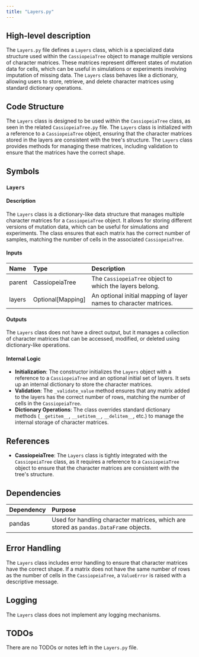 ```yaml
---
title: "Layers.py"
---
```


## High-level description

The `Layers.py` file defines a `Layers` class, which is a specialized data structure used within the `CassiopeiaTree` object to manage multiple versions of character matrices. These matrices represent different states of mutation data for cells, which can be useful in simulations or experiments involving imputation of missing data. The `Layers` class behaves like a dictionary, allowing users to store, retrieve, and delete character matrices using standard dictionary operations.

## Code Structure

The `Layers` class is designed to be used within the `CassiopeiaTree` class, as seen in the related `CassiopeiaTree.py` file. The `Layers` class is initialized with a reference to a `CassiopeiaTree` object, ensuring that the character matrices stored in the layers are consistent with the tree's structure. The `Layers` class provides methods for managing these matrices, including validation to ensure that the matrices have the correct shape.

## Symbols

### `Layers`
#### Description
The `Layers` class is a dictionary-like data structure that manages multiple character matrices for a `CassiopeiaTree` object. It allows for storing different versions of mutation data, which can be useful for simulations and experiments. The class ensures that each matrix has the correct number of samples, matching the number of cells in the associated `CassiopeiaTree`.

#### Inputs
| Name   | Type            | Description                                                                 |
|:-------|:----------------|:----------------------------------------------------------------------------|
| parent | CassiopeiaTree  | The `CassiopeiaTree` object to which the layers belong.                     |
| layers | Optional[Mapping] | An optional initial mapping of layer names to character matrices.         |

#### Outputs
The `Layers` class does not have a direct output, but it manages a collection of character matrices that can be accessed, modified, or deleted using dictionary-like operations.

#### Internal Logic
- **Initialization**: The constructor initializes the `Layers` object with a reference to a `CassiopeiaTree` and an optional initial set of layers. It sets up an internal dictionary to store the character matrices.
- **Validation**: The `_validate_value` method ensures that any matrix added to the layers has the correct number of rows, matching the number of cells in the `CassiopeiaTree`.
- **Dictionary Operations**: The class overrides standard dictionary methods (`__getitem__`, `__setitem__`, `__delitem__`, etc.) to manage the internal storage of character matrices.

## References

- **CassiopeiaTree**: The `Layers` class is tightly integrated with the `CassiopeiaTree` class, as it requires a reference to a `CassiopeiaTree` object to ensure that the character matrices are consistent with the tree's structure.

## Dependencies

| Dependency | Purpose                                                                 |
|:-----------|:------------------------------------------------------------------------|
| pandas     | Used for handling character matrices, which are stored as `pandas.DataFrame` objects. |

## Error Handling

The `Layers` class includes error handling to ensure that character matrices have the correct shape. If a matrix does not have the same number of rows as the number of cells in the `CassiopeiaTree`, a `ValueError` is raised with a descriptive message.

## Logging

The `Layers` class does not implement any logging mechanisms.

## TODOs

There are no TODOs or notes left in the `Layers.py` file.